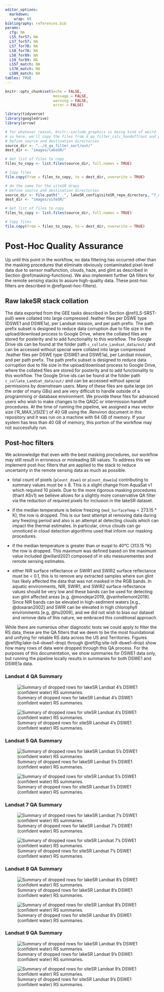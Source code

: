 ```yaml
---
editor_options:
  markdown:
    wrap: 80
bibliography: references.bib
params:
  cfg: NA
  LS5_for57: NA
  LS7_for57: NA
  LS7_for78: NA
  LS8_for78: NA
  LS8_for89: NA
  LS9_for89: NA
  LS57_match: NA
  LS78_match: NA
  LS89_match: NA
tables: TRUE
---
```


```r
knitr::opts_chunk$set(echo = FALSE, 
                      message = FALSE, 
                      warning = FALSE, 
                      error = FALSE)

library(tidyverse)
library(googledrive)
library(arrow)

# for whatever reason, knitr::include_graphics is being kind of weird
# so here, we'll copy the files from d_qa_filter_calc_handoff/out and put them in images here
# Define source and destination directories
source_dir <- "../d_qa_filter_sort/out/"
dest_dir <- "images/lakeSR/"

# Get list of files to copy
files_to_copy <- list.files(source_dir, full.names = TRUE)

# Copy files
file.copy(from = files_to_copy, to = dest_dir, overwrite = TRUE)

# do the same for the siteSR drops
# Define source and destination directories
source_dir <- file.path("..", lakeSR_config$siteSR_repo_directory, "7_qa_and_apply_handoffs/out/")
dest_dir <- "images/siteSR/"

# Get list of files to copy
files_to_copy <- list.files(source_dir, full.names = TRUE)

# Copy files
file.copy(from = files_to_copy, to = dest_dir, overwrite = TRUE)

```

# Post-Hoc Quality Assurance {#handoff}

Up until this point in the workflow, no data filtering has occurred other than
the masking procedures that eliminate obviously contaminated pixel-level data
due to sensor malfunction, clouds, haze, and glint as described in Section
\@ref(masking-functions). We also implement further QA filters for the remote
sensing stacks to assure high-quality data. These post-hoc filters are described
in \@ref(post-hoc-filters).

## Raw lakeSR stack collation {#raw-lakesr}

The data exported from the GEE tasks described in Section \@ref(LS-SRST-pull)
were collated into large compressed .feather files per DSWE type (DSWE1 and
DSWE1a), per Landsat mission, and per path prefix. The path prefix subset is
designed to reduce data corruption due to file size in the upload/download
process to Google Drive, where the collated files are stored for posterity and
to add functionality to this workflow. The Google Drive ids can be found at the
folder path `c_collate_Landsat_data/out/` and can be accessed without special
were collated into large compressed .feather files per DSWE type (DSWE1 and
DSWE1a), per Landsat mission, and per path prefix. The path prefix subset is
designed to reduce data corruption due to file size in the upload/download
process to Google Drive, where the collated files are stored for posterity and
to add functionality to this workflow. The Google Drive ids can be found at the
folder path `c_collate_Landsat_data/out/` and can be accessed without special
permissions by downstream users. Many of these files are quite large (on the
order of many GBs) and are very difficult to handle outside of a programming or
database environment. We provide these files for advanced users who wish to make
changes to the QAQC or intermission handoff procedures. At the time of running
the pipeline, we assigned a max vector size ('R_MAX_VSIZE') of 40 GB using the
.Renviron document in this repository and it was run on a machine with 64 GB of
memory. If your system has less than 40 GB of memory, this portion of the
workflow may not successfully run.

## Post-hoc filters {#post-hoc-filters}

We acknowledge that even with the best masking procedures, our workflow may
still result in erroneous or misleading SR values. To address this we implement
post-hoc filters that are applied to the stack to reduce uncertainty in the
remote sensing data as much as possible.

-   total count of pixels (`pCount_dswe1` or `pCount_dswe1a`) contributing to
    summary values must be ≥ 8. This is a slight change from AquaSat v1 which
    required 10 pixels. Due to the more rigorous masking procedures (thant ASv1)
    we believe allows for a slightly more conservative QA filter via the
    reduction of required pixels for inclusion in the lakeSR dataset.

-   if the median temperature is below freezing (`med_SurfaceTemp` \< 273.15 °
    K), the row is dropped. This is our best attempt at removing data during any
    freezing period and also is an attempt at detecting clouds which can impact
    the thermal estimates. In particular, cirrus clouds can go unnoticed in
    cloud detection algorithms used that inform our masking procedures.

-   if the median temperature is greater than or euqal to 40°C (313.15 °K) the
    row is dropped. This maximum was defined based on the maximum value included
    @willard2021 composed of *in situ* measurementes and remote sensing
    estimates.

-   either NIR surface reflectance or SWIR1 and SWIR2 surface reflectance must
    be \< 0.1, this is to remove any extracted samples where sun glint has
    likely affected the data that was not masked in the RGB bands. In aquatic
    environments, NIR, SWIR1, and SWIR2 surface reflectance values should be
    very low and these bands can be used for detecting sun glint affected areas
    [e.g. @mondejar2019, @vanhellemont2019]. Since NIR bands can be elevated in
    high-sediment waters [e.g., @doxaran2002] and SWIR can be elevated in high
    chlorophyll environments [e.g, @hu2009], and we did not wish to bias our
    dataset and remove data of this nature, we embraced this conditional
    approach.

While there are numerous other diagnostic tests we could apply to filter the RS
data, these are the QA filters that we deem to be the most foundational and
unifying for reliable RS data across the US and Territories. Figures
\@ref(fig:lake-ls4-dswe1-drop) through \@ref(fig:site-ls9-dswe1-drop) show how
many rows of data were dropped through this QA process. For the purposes of this
documentation, we show summaries for DSWE1 data only, but running the pipeline
locally results in summaries for both DSWE1 and DSWE1a data.

### Landsat 4 QA Summary

![Summary of dropped rows for lakeSR Landsat 4's DSWE1 (confident water) RS
summaries.](images/lakeSR/LT04_dswe1_drop_summary.png){#lake-ls4-dswe1-drop}

![Summary of dropped rows for siteSR Landsat 4's DSWE1 (confident water) RS
summaries.](images/siteSR/LT04_dswe1_drop_summary.png){#site-ls4-dswe1-drop}

### Landsat 5 QA Summary

![Summary of dropped rows for lakeSR Landsat 5's DSWE1 (confident water) RS
summaries.](images/lakeSR/LT05_DSWE1_drop_summary.png){#lake-ls5-dswe1-drop}

![Summary of dropped rows for siteSR Landsat 5's DSWE1 (confident water) RS
summaries.](images/siteSR/LT05_DSWE1_drop_summary.png){#site-ls5-dswe1-drop}

### Landsat 7 QA Summary

![Summary of dropped rows for lakeSR Landsat 7's DSWE1 (confident water) RS
summaries.](images/lakeSR/LE07_DSWE1_drop_summary.png){#lake-ls7-dswe1-drop}

![Summary of dropped rows for siteSR Landsat 7's DSWE1 (confident water) RS
summaries.](images/siteSR/LE07_DSWE1_drop_summary.png){#site-ls7-dswe1-drop}

### Landsat 8 QA Summary

![Summary of dropped rows for lakeSR Landsat 8's DSWE1 (confident water) RS
summaries.](images/lakeSR/LC08_DSWE1_drop_summary.png){#lake-ls8-dswe1-drop}

![Summary of dropped rows for siteSR Landsat 8's DSWE1 (confident water) RS
summaries.](images/siteSR/LC08_DSWE1_drop_summary.png){#site-ls8-dswe1-drop}

### Landsat 9 QA Summary

![Summary of dropped rows for lakeSR Landsat 9's DSWE1 (confident water) RS
summaries.](images/lakeSR/LC09_DSWE1_drop_summary.png){#lake-ls9-dswe1-drop}

![Summary of dropped rows for siteSR Landsat 9's DSWE1 (confident water) RS
summaries.](images/siteSR/LC09_DSWE1_drop_summary.png){#site-ls9-dswe1-drop}
